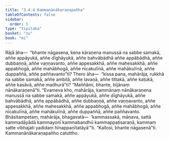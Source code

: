 ```yaml
---
title: "3.4.4 Kammanānākaraṇapañha"
tableOfContents: false
sidebar:
  order: 5
type: "tipitaka"
basket: "su"
book: "mi"
---
```



<DynamicBreadcrumb />

<Division number="66" book="mi" bookNo="28">

<Paragraph number="327" book="mi">
Rājā āha—  “bhante nāgasena, kena kāraṇena manussā na sabbe samakā, aññe appāyukā, aññe dīghāyukā, aññe bahvābādhā aññe appābādhā, aññe dubbaṇṇā, aññe vaṇṇavanto, aññe appesakkhā, aññe mahesakkhā, aññe appabhogā, aññe mahābhogā, aññe nīcakulīnā, aññe mahākulīnā, aññe duppaññā, aññe paññavanto”ti?
</Paragraph>

<Paragraph number="328" book="mi">
Thero āha—  “kissa pana, mahārāja, rukkhā na sabbe samakā, aññe ambilā, aññe lavaṇā, aññe tittakā, aññe kaṭukā, aññe kasāvā, aññe madhurā”ti? “Maññāmi, bhante, bījānaṃ nānākaraṇenā”ti. “Evameva kho, mahārāja, kammānaṃ nānākaraṇena manussā na sabbe samakā, aññe appāyukā, aññe dīghāyukā, aññe bahvābādhā, aññe appābādhā, aññe dubbaṇṇā, aññe vaṇṇavanto, aññe appesakkhā, aññe mahesakkhā, aññe appabhogā, aññe mahābhogā, aññe nīcakulīnā, aññe mahākulīnā, aññe duppaññā, aññe paññavanto. Bhāsitampetaṃ, mahārāja, bhagavatā—  ‘kammassakā, māṇava, sattā kammadāyādā kammayonī kammabandhū kammappaṭisaraṇā, kammaṃ satte vibhajati yadidaṃ hīnappaṇītatāyā’”ti.
</Paragraph>

<Paragraph number="329" book="mi">
“Kallosi, bhante nāgasenā”ti.

</Paragraph>
</Division>

<Paragraph number="330" type="center" book="mi">
Kammanānākaraṇapañho catuttho.
</Paragraph>
